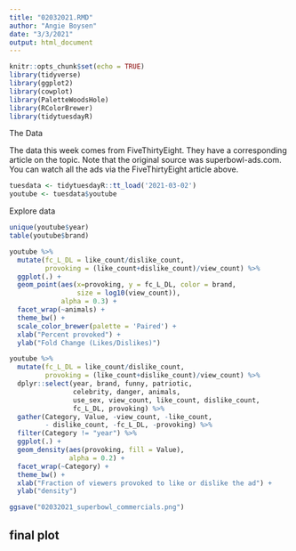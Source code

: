 ```yaml
---
title: "02032021.RMD"
author: "Angie Boysen"
date: "3/3/2021"
output: html_document
---
```


```r
knitr::opts_chunk$set(echo = TRUE)
library(tidyverse)
library(ggplot2)
library(cowplot)
library(PaletteWoodsHole)
library(RColorBrewer)
library(tidytuesdayR)
```
The Data

The data this week comes from FiveThirtyEight. They have a corresponding article on the topic. Note that the original source was superbowl-ads.com. You can watch all the ads via the FiveThirtyEight article above. 
```r
tuesdata <- tidytuesdayR::tt_load('2021-03-02')
youtube <- tuesdata$youtube
```

Explore data

```r
unique(youtube$year)
table(youtube$brand)

youtube %>%
  mutate(fc_L_DL = like_count/dislike_count,
         provoking = (like_count+dislike_count)/view_count) %>%
  ggplot(.) +
  geom_point(aes(x=provoking, y = fc_L_DL, color = brand,
                 size = log10(view_count)),
             alpha = 0.3) +
  facet_wrap(~animals) +
  theme_bw() +
  scale_color_brewer(palette = 'Paired') +
  xlab("Percent provoked") +
  ylab("Fold Change (Likes/Dislikes)")

youtube %>%
  mutate(fc_L_DL = like_count/dislike_count,
         provoking = (like_count+dislike_count)/view_count) %>%
  dplyr::select(year, brand, funny, patriotic, 
                celebrity, danger, animals,
                use_sex, view_count, like_count, dislike_count,
                fc_L_DL, provoking) %>%
  gather(Category, Value, -view_count, -like_count,
         - dislike_count, -fc_L_DL, -provoking) %>%
  filter(Category != "year") %>%
  ggplot(.) +
  geom_density(aes(provoking, fill = Value),
               alpha = 0.2) +
  facet_wrap(~Category) +
  theme_bw() +
  xlab("Fraction of viewers provoked to like or dislike the ad") +
  ylab("density")

ggsave("02032021_superbowl_commercials.png")
```

## final plot
```r

```


